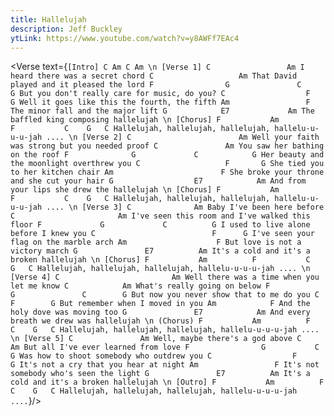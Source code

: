 ```yaml
---
title: Hallelujah
description: Jeff Buckley
ytLink: https://www.youtube.com/watch?v=y8AWFf7EAc4
---
```



<Verse text={`
[Intro]
C Am C Am
\n
[Verse 1]
  C                 Am
I heard there was a secret chord
     C                   Am
That David played and it pleased the lord
    F                G               C        G
But you don't really care for music, do you?
        C                  F           G
Well it goes like this the fourth, the fifth
    Am                 F
The minor fall and the major lift
    G            E7             Am
The baffled king composing hallelujah
\n
[Chorus]
     F           Am          F           C    G   C
Hallelujah, hallelujah, hallelujah, hallelu-u-u-u-jah ....
\n
[Verse 2]
          C                        Am
Well your faith was strong but you needed proof
    C               Am
You saw her bathing on the roof
    F              G             C            G
Her beauty and the moonlight overthrew you
C                   F       G
She tied you to her kitchen chair
    Am                        F
She broke your throne and she cut your hair
    G                  E7            Am
And from your lips she drew the hallelujah
\n
[Chorus]
     F           Am          F           C    G   C
Hallelujah, hallelujah, hallelujah, hallelu-u-u-u-jah ....
\n
[Verse 3]
C              Am
Baby I've been here before
     C                       Am
I've seen this room and I've walked this floor
  F             G             C          G
I used to live alone before I knew you
C                          F      G
I've seen your flag on the marble arch
    Am                    F
But love is not a victory march
       G               E7          Am
It's a cold and it's a broken hallelujah
\n
[Chorus]
     F           Am          F           C    G   C
Hallelujah, hallelujah, hallelujah, hallelu-u-u-u-jah ....
\n
[Verse 4]
     C                         Am
Well there was a time when you let me know
       C            Am
What's really going on below
    F             G               C        G
But now you never show that to me do you
      C             F        G
But remember when I moved in you
        Am            F
And the holy dove was moving too
    G               E7            Am
And every breath we drew was hallelujah
\n
(Chorus)
     F           Am          F           C    G   C
Hallelujah, hallelujah, hallelujah, hallelu-u-u-u-jah ....
\n
[Verse 5]
      C               Am
Well, maybe there's a god above
    C             Am
But all I've ever learned from love
    F                G           C          G
Was how to shoot somebody who outdrew you
     C                  F       G
It's not a cry that you hear at night
     Am                 F
It's not somebody who's seen the light
       G               E7          Am
It's a cold and it's a broken hallelujah
\n
[Outro]
     F           Am          F           C    G   C
Hallelujah, hallelujah, hallelujah, hallelu-u-u-u-jah ....
`}/>
